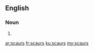 ==English==

===Noun===
{{head|en|plural}}

# {{plural of|scaur|lang=en|nocat=1}}

[[ar:scaurs]]
[[fr:scaurs]]
[[ku:scaurs]]
[[my:scaurs]]